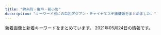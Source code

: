 ```yaml
---
title: "錦糸町・亀戸・新小岩"
description: "キーワード別にの巨乳アジアン・チャイナエステ嬢情報をまとめました。"
---
```


新着画像と新着キーワードをまとめています。
2021年05月24日の情報です。

<DmmAffiliateIns />
<KeywordTable
  shops={
    [
    {
        "url": "http://www.es-royal.click/",
        "name": "\u5e78\u305b",
        "img_links": [
            "http://www.es-royal.click/img/momo1.jpg",
            "http://www.es-royal.click/images/int1.png",
            "http://www.es-royal.click/images/sys1.png",
            "http://www.es-royal.click/images/b2.jpg",
            "http://www.es-royal.click/images/staff_t.jpg",
            "http://www.es-royal.click/images/9.jpg",
            "http://www.es-royal.click/images/head.jpg",
            "http://www.es-royal.click/img/aya1.jpg",
            "http://www.es-royal.click/img/miyuki1.jpg",
            "http://www.es-royal.click/images/main_footer.jpg",
            "http://www.es-royal.click/images/main_top.jpg",
            "http://www.es-royal.click/img/emi1.jpg",
            "http://www.es-royal.click/images/ta.jpg",
            "http://www.es-royal.click/images/4.jpg",
            "http://www.es-royal.click/images/b3.jpg",
            "http://www.es-royal.click/images/7.jpg",
            "http://www.es-royal.click/images/int2.png",
            "http://www.es-royal.click/images/mobile.jpg",
            "http://www.es-royal.click/images/6.jpg",
            "http://www.es-royal.click/img/momo2.jpg",
            "http://www.es-royal.click/images/8.jpg",
            "http://www.es-royal.click/img/mimi1.jpg",
            "http://www.es-royal.click/images/interior_t.jpg",
            "http://www.es-royal.click/img/nana1.jpg",
            "http://www.es-royal.click/img/ego1.jpg",
            "http://www.es-royal.click/images/b1.jpg",
            "http://www.es-royal.click/images/news.png",
            "http://www.es-royal.click/images/5.jpg",
            "http://www.es-royal.click/images/1.jpg",
            "http://www.es-royal.click/images/s1.png"
        ],
        "station": "\u4eac\u6210\u7acb\u77f3\u99c5\u5317\u53e3",
        "keywords": {}
    },
    {
        "station": "JR\u4e80\u6238\u99c5\u6771\u53e3",
        "keywords": {},
        "name": "Remoon",
        "url": "http://yousei.xyz/",
        "img_links": [
            "http://yousei.xyz/images/recuit.jpg",
            "http://yousei.xyz/images/mob.png",
            "http://yousei.xyz/images/mobile.jpg",
            "http://yousei.xyz/images/g3.jpg",
            "http://yousei.xyz/images/g1.jpg",
            "http://yousei.xyz/images/r2.jpg",
            "http://yousei.xyz/images/g6.jpg",
            "http://yousei.xyz/images/r3.jpg",
            "http://yousei.xyz/images/r4.jpg",
            "http://yousei.xyz/images/g4.jpg",
            "http://yousei.xyz/images/r1.jpg",
            "http://yousei.xyz/images/g5.jpg",
            "http://yousei.xyz/images/top.png",
            "http://yousei.xyz/images/g2.jpg"
        ]
    },
    {
        "station": "\u9752\u7825\u99c5",
        "url": "http://iyasimori.jpest.net/",
        "name": "\u7652\u3057\u306e\u68ee",
        "img_links": [
            "http://iyasimori.jpest.net/uploads//sites/37/2021/01/g4.jpg",
            "http://iyasimori.jpest.net/uploads//sites/37/2021/01/g2-2-150x150.jpg",
            "http://iyasimori.jpest.net/uploads//sites/37/2021/04/g1-2.jpg",
            "http://iyasimori.jpest.net/uploads//sites/37/2021/01/g1-3.jpg",
            "http://iyasimori.jpest.net/uploads//sites/37/2021/01/tite-staff.jpg",
            "http://iyasimori.jpest.net/uploads//sites/37/2021/01/g2-2.jpg",
            "http://iyasimori.jpest.net/uploads//sites/37/2021/01/g3-2-150x150.jpg",
            "http://iyasimori.jpest.net/uploads//sites/37/2021/01/bj_03.jpg",
            "http://iyasimori.jpest.net/uploads//sites/37/2021/04/g1-3-150x150.jpg",
            "http://iyasimori.jpest.net/uploads//sites/37/2021/01/news01.png",
            "http://iyasimori.jpest.net/uploads//sites/37/2021/01/g3-2.jpg",
            "http://iyasimori.jpest.net/uploads//sites/37/2021/01/g5-150x150.jpg",
            "http://iyasimori.jpest.net/uploads//sites/37/2021/01/mobile.png",
            "http://iyasimori.jpest.net/uploads//sites/37/2021/01/g1-3-150x150.jpg",
            "http://iyasimori.jpest.net/uploads//sites/37/2021/04/g1-3.jpg",
            "http://iyasimori.jpest.net/uploads//sites/37/2021/01/g5.jpg",
            "http://iyasimori.jpest.net/uploads//sites/37/2021/04/g1-2-150x150.jpg",
            "http://iyasimori.jpest.net/uploads//sites/37/2021/01/r5.jpg",
            "http://iyasimori.jpest.net/uploads//sites/37/2021/01/r3-1.jpg",
            "http://iyasimori.jpest.net/uploads//sites/37/2021/01/news03.png",
            "http://iyasimori.jpest.net/uploads//sites/37/2021/01/r6.jpg",
            "http://iyasimori.jpest.net/uploads//sites/37/2021/01/a2.jpg",
            "http://iyasimori.jpest.net/uploads//sites/37/2021/01/a.jpg",
            "http://iyasimori.jpest.net/uploads//sites/37/2021/01/g4-150x150.jpg",
            "http://iyasimori.jpest.net/uploads//sites/37/2021/01/r4-1.jpg",
            "http://iyasimori.jpest.net/uploads//sites/37/2021/01/top.jpg"
        ],
        "keywords": {}
    },
    {
        "station": "JR\u65b0\u5c0f\u5ca9\u99c5\u5317\u53e3",
        "url": "http://mori.me-es.com/",
        "keywords": {
            "85": 3,
            "88": 1,
            "C": 7,
            "87": 1,
            "86": 3,
            "90": 1
        },
        "img_links": [
            "http://mori.me-es.com/images/index_24.jpg",
            "http://mori.me-es.com/girls/04a.jpg",
            "http://mori.me-es.com/images/index_03.jpg",
            "http://mori.me-es.com/images/index_16.jpg",
            "http://mori.me-es.com/images/info.jpg",
            "http://mori.me-es.com/girls/01.jpg",
            "http://mori.me-es.com/images/index_26.jpg",
            "http://mori.me-es.com/images/index_20.jpg",
            "http://mori.me-es.com/images/index_04.jpg",
            "http://mori.me-es.com/girls/06.jpg",
            "http://mori.me-es.com/images/index_18.jpg",
            "http://mori.me-es.com/images/index_09.jpg",
            "http://mori.me-es.com/girls/07.jpg",
            "http://mori.me-es.com/images/sub_28.jpg",
            "http://mori.me-es.com/images/index_08.jpg",
            "http://mori.me-es.com/images/index_21.jpg",
            "http://mori.me-es.com/images/rec.jpg",
            "http://mori.me-es.com/girls/04.jpg",
            "http://mori.me-es.com/images/index_17.jpg",
            "http://mori.me-es.com/girls/05.jpg",
            "http://mori.me-es.com/images/index_15.jpg",
            "http://mori.me-es.com/images/info_15.jpg",
            "http://mori.me-es.com/girls/02.jpg",
            "http://mori.me-es.com/images/index_19.jpg",
            "http://mori.me-es.com/girls/08a.jpg",
            "http://mori.me-es.com/images/index_01.jpg",
            "http://mori.me-es.com/images/index_13.jpg",
            "http://mori.me-es.com/images/rec_15.jpg",
            "http://mori.me-es.com/images/index_29.jpg",
            "http://mori.me-es.com/images/index_06.jpg",
            "http://mori.me-es.com/images/index_28.jpg",
            "http://mori.me-es.com/images/index_27.jpg",
            "http://mori.me-es.com/images/index_07.jpg",
            "http://mori.me-es.com/images/index_25.jpg",
            "http://mori.me-es.com/girls/08.jpg",
            "http://mori.me-es.com/images/index_02.jpg",
            "http://mori.me-es.com/girls/00.jpg",
            "http://mori.me-es.com/images/index_10.jpg",
            "http://mori.me-es.com/images/index_12.jpg",
            "http://mori.me-es.com/girls/03.jpg",
            "http://mori.me-es.com/images/index_05.jpg",
            "http://mori.me-es.com/images/index_30.jpg",
            "http://mori.me-es.com/images/index_22.jpg",
            "http://mori.me-es.com/images/staff_15.jpg"
        ],
        "name": "\u68ee"
    },
    {
        "img_links": [
            "http://www.sherry.relaxjp.info/images/m3.jpg",
            "http://www.sherry.relaxjp.info/images/m4.jpg",
            "http://www.sherry.relaxjp.info/files/001.jpg",
            "http://www.sherry.relaxjp.info/images/slider-img002.jpg",
            "http://www.sherry.relaxjp.info/images/s_top_therapist.png",
            "http://www.sherry.relaxjp.info/images/s_pickup.png",
            "http://www.sherry.relaxjp.info/images/slider-img001.jpg",
            "http://www.sherry.relaxjp.info/files/005.jpg",
            "http://www.sherry.relaxjp.info/files/004.jpg",
            "http://www.sherry.relaxjp.info/images/s_news.png",
            "http://www.sherry.relaxjp.info/images/s_message.png",
            "http://www.sherry.relaxjp.info/files/003.jpg",
            "http://www.sherry.relaxjp.info/images/m2.jpg",
            "http://www.sherry.relaxjp.info/images/m6.jpg",
            "http://www.sherry.relaxjp.info/files/002.jpg",
            "http://www.sherry.relaxjp.info/images/m1.jpg"
        ],
        "name": "SHERRY",
        "station": "JR\u9326\u7cf8\u753a\u99c5\u5357\u53e3",
        "keywords": {
            "C": 8,
            "G": 8,
            "D": 24,
            "87": 16,
            "86": 16,
            "88": 8
        },
        "url": "http://www.sherry.relaxjp.info/"
    },
    {
        "name": "\u3086\u304d",
        "station": "JR\u5c0f\u5ca9\u99c5\u5317\u53e3",
        "keywords": {
            "D": 17,
            "86": 14,
            "88": 1,
            "89": 2
        },
        "img_links": [
            "http://www.sh-yuki.work/images/room3.jpg",
            "http://www.sh-yuki.work/images/room2.jpg",
            "http://www.sh-yuki.work/uploads/200110/1-20011013245Y49.jpg",
            "http://www.sh-yuki.work/uploads/191028/1-19102Q03S5a4.jpg",
            "http://www.sh-yuki.work/uploads/190105/1-1Z105143921224.jpg",
            "http://www.sh-yuki.work/uploads/200620/1-200620154311K4.jpg",
            "http://www.sh-yuki.work/uploads/191227/1-19122F93911958.jpg",
            "http://www.sh-yuki.work/uploads/201214/1-201214162100347.jpg",
            "http://www.sh-yuki.work/uploads/201214/1-20121416231WV.jpg",
            "http://www.sh-yuki.work/images/nbj2.jpg",
            "http://www.sh-yuki.work/images/end.png",
            "http://www.sh-yuki.work/uploads/190105/1-1Z1051440193X.jpg",
            "http://www.sh-yuki.work/images/lanmu5.jpg",
            "http://www.sh-yuki.work/uploads/210216/1-210216154445506.jpg",
            "http://www.sh-yuki.work/uploads/200713/1-200G3110344421.jpg",
            "http://www.sh-yuki.work/uploads/190105/1-1Z105143940E6.jpg",
            "http://www.sh-yuki.work/images/mobile.jpg",
            "http://www.sh-yuki.work/images/lanmu2.jpg",
            "http://www.sh-yuki.work/uploads/191104/1-1911041I124915.jpg",
            "http://www.sh-yuki.work/images/room4.jpg",
            "http://www.sh-yuki.work/uploads/200618/1-20061Q6342Y06.jpg",
            "http://www.sh-yuki.work/uploads/190110/1-1Z110093529363.png",
            "http://www.sh-yuki.work/uploads/191006/1-191006105P61Z.jpg",
            "http://www.sh-yuki.work/uploads/201215/1-201215145153M4.jpg",
            "http://www.sh-yuki.work/uploads/210216/1-210216154459443.jpg",
            "http://www.sh-yuki.work/images/lanmu4.jpg",
            "http://www.sh-yuki.work/images/room1.jpg",
            "http://www.sh-yuki.work/uploads/190105/1-1Z105143R9539.jpg",
            "http://www.sh-yuki.work/uploads/191221/1-191221111A3123.jpg",
            "http://www.sh-yuki.work/images/1.jpg",
            "http://www.sh-yuki.work/uploads/191006/1-191006105IM24.jpg",
            "http://www.sh-yuki.work/images/top.png",
            "http://www.sh-yuki.work/uploads/201215/1-201215145200113.jpg",
            "http://www.sh-yuki.work/images/s_staff.jpg",
            "http://www.sh-yuki.work/uploads/200127/1-20012G02404310.jpg",
            "http://www.sh-yuki.work/uploads/200713/1-200G3125135C2.jpg",
            "http://www.sh-yuki.work/uploads/191227/1-19122F94110460.jpg",
            "http://www.sh-yuki.work/uploads/200218/1-20021Q359301Q.jpg",
            "http://www.sh-yuki.work/uploads/200218/1-20021Q3591A57.jpg",
            "http://www.sh-yuki.work/images/lanmu3.jpg",
            "http://www.sh-yuki.work/images/s_news.jpg",
            "http://www.sh-yuki.work/uploads/200618/1-20061Q633094V.jpg",
            "http://www.sh-yuki.work/uploads/191021/1-19102116361I39.jpg",
            "http://www.sh-yuki.work/uploads/200620/1-20062015425B54.jpg",
            "http://www.sh-yuki.work/uploads/191202/1-191202154021200.jpg"
        ],
        "url": "http://www.sh-yuki.work/"
    },
    {
        "url": "http://www.himawari-shinkoiwa.com/",
        "name": "\u3072\u307e\u308f\u308a",
        "station": "JR\u65b0\u5c0f\u5ca9\u99c5\u5357\u53e3",
        "keywords": {
            "C": 11,
            "86": 4,
            "87": 2,
            "D": 6
        },
        "img_links": [
            "http://www.himawari-shinkoiwa.com/images/slider/3.jpg",
            "http://www.himawari-shinkoiwa.com/img/pickup.jpg",
            "http://www.himawari-shinkoiwa.com/images/line.png",
            "http://www.himawari-shinkoiwa.com/files/004.jpg",
            "http://www.himawari-shinkoiwa.com/img/btn_blog.png",
            "http://www.himawari-shinkoiwa.com/images/slider/2.jpg",
            "http://www.himawari-shinkoiwa.com/img/ttl_move.png",
            "http://www.himawari-shinkoiwa.com/files/001-02.jpg",
            "http://www.himawari-shinkoiwa.com/img/goback.jpg",
            "http://www.himawari-shinkoiwa.com/images/slider/1.jpg",
            "http://www.himawari-shinkoiwa.com/img/ttl_news.png",
            "http://www.himawari-shinkoiwa.com/img/btn_side_mobile.jpg",
            "http://www.himawari-shinkoiwa.com/files/005-02.jpg",
            "http://www.himawari-shinkoiwa.com/img/ttl_info.png",
            "http://www.himawari-shinkoiwa.com/files/001.jpg",
            "http://www.himawari-shinkoiwa.com/img/move.jpg",
            "http://www.himawari-shinkoiwa.com/files/005.jpg",
            "http://www.himawari-shinkoiwa.com/files/004-02.jpg",
            "http://www.himawari-shinkoiwa.com/img/tel.png"
        ]
    },
    {
        "url": "http://harunohana.jpest.net/",
        "name": "\u6625\u306e\u82b1",
        "keywords": {
            "C": 12
        },
        "img_links": [
            "http://harunohana.jpest.net/uploads//sites/38/elementor/thumbs/c3-p3a4c1sf6l483iry9r6rlk4mpn8la6sbxgemvolfd4.jpg",
            "http://harunohana.jpest.net/uploads//sites/38/elementor/thumbs/g1-p3mbbo5xbyuayorl3qn8vsare61ijopmkh8c9mi4sw.jpg",
            "http://harunohana.jpest.net/uploads//sites/38/2021/02/tel_top.png",
            "http://harunohana.jpest.net/uploads//sites/38/2021/02/tel_pickup.png",
            "http://harunohana.jpest.net/uploads//sites/38/2021/02/pick-tit.png",
            "http://harunohana.jpest.net/uploads//sites/38/2021/02/top-3.png",
            "http://harunohana.jpest.net/uploads//sites/38/2021/02/c3.jpg",
            "http://harunohana.jpest.net/uploads//sites/38/2021/04/g5.jpg",
            "http://harunohana.jpest.net/uploads//sites/38/2021/02/tel_staff.png",
            "http://harunohana.jpest.net/uploads//sites/38/2021/02/c2.jpg",
            "http://harunohana.jpest.net/uploads//sites/38/2021/02/xian.jpg",
            "http://harunohana.jpest.net/uploads//sites/38/elementor/thumbs/c2-p3a4by12f8z2t2xevpk9bl2sc3r4fedekxsoykr020.jpg",
            "http://harunohana.jpest.net/uploads//sites/38/2021/02/staff-tit.png",
            "http://harunohana.jpest.net/uploads//sites/38/2021/02/c1.jpg",
            "http://harunohana.jpest.net/uploads//sites/38/2021/03/g5.jpg",
            "http://harunohana.jpest.net/uploads//sites/38/2021/02/c6.jpg",
            "http://harunohana.jpest.net/uploads//sites/38/2021/02/c4.jpg",
            "http://harunohana.jpest.net/uploads//sites/38/elementor/thumbs/g4-p3mbec1gp2hjuwwbjw36y43rzgwycta8xnrv7ujz68.jpg",
            "http://harunohana.jpest.net/uploads//sites/38/2021/02/info-tit.png",
            "http://harunohana.jpest.net/uploads//sites/38/2021/02/news-tit.png",
            "http://harunohana.jpest.net/uploads//sites/38/2021/02/mobile.jpg",
            "http://harunohana.jpest.net/uploads//sites/38/2021/03/g2.jpg",
            "http://harunohana.jpest.net/uploads//sites/38/2021/03/g3.jpg",
            "http://harunohana.jpest.net/uploads//sites/38/2021/03/g1.jpg",
            "http://harunohana.jpest.net/uploads//sites/38/2021/03/1.jpg",
            "http://harunohana.jpest.net/uploads//sites/38/2021/02/tel_info.png",
            "http://harunohana.jpest.net/uploads//sites/38/2021/02/mobile-tit.png",
            "http://harunohana.jpest.net/uploads//sites/38/elementor/thumbs/c1-p3a4bw5e1kwi5v056or06ljv5c0e005xwohq00tseg.jpg",
            "http://harunohana.jpest.net/uploads//sites/38/elementor/thumbs/g2-p3mbcgd30zwwmzmmj2u1yl6l7q6iyltkocswnxcbm8.jpg",
            "http://harunohana.jpest.net/uploads//sites/38/elementor/thumbs/c5-p3a4c3o3k96sqqp7ys00qjnjwezbpkzslpplu8in0o.jpg",
            "http://harunohana.jpest.net/uploads//sites/38/elementor/thumbs/g3-p3mbdh0sfjb37s5dl0oi5txkdr5uasv3te8udptyvk.jpg",
            "http://harunohana.jpest.net/uploads//sites/38/elementor/thumbs/g5-p5qga8zeagwf7efovdavelljg7lsn1y4eanjgcq0uo.jpg",
            "http://harunohana.jpest.net/uploads//sites/38/2021/02/ditiao-1.png",
            "http://harunohana.jpest.net/uploads//sites/38/2021/02/c5.jpg"
        ],
        "station": "JR\u9326\u7cf8\u753a\u5357\u53e3"
    },
    {
        "img_links": [
            "http://www.es-raku.link/images/r2.jpg",
            "http://www.es-raku.link/images/3.jpg",
            "http://www.es-raku.link/images/mobile.jpg",
            "http://www.es-raku.link/images/news.jpg",
            "http://www.es-raku.link/staff/riri.jpg",
            "http://www.es-raku.link/staff/kaori.jpg",
            "http://www.es-raku.link/images/int1.png",
            "http://www.es-raku.link/images/tel.jpg",
            "http://www.es-raku.link/images/staff_t.png",
            "http://www.es-raku.link/img/mai1.jpg",
            "http://www.es-raku.link/images/menu/interior.png",
            "http://www.es-raku.link/img/ruru1.jpg",
            "http://www.es-raku.link/images/sys1.jpg",
            "http://www.es-raku.link/img/ayaka1.jpg",
            "http://www.es-raku.link/images/menu/staff.png",
            "http://www.es-raku.link/img/kaori1.jpg",
            "http://www.es-raku.link/images/int2.png",
            "http://www.es-raku.link/img/yuki1.jpg",
            "http://www.es-raku.link/images/9.jpg",
            "http://www.es-raku.link/images/1.jpg",
            "http://www.es-raku.link/images/head.png",
            "http://www.es-raku.link/images/rtel.jpg",
            "http://www.es-raku.link/images/interior_t.png",
            "http://www.es-raku.link/images/6.jpg",
            "http://www.es-raku.link/staff/ayaka.jpg",
            "http://www.es-raku.link/images/menu/top.png",
            "http://www.es-raku.link/images/r1.jpg",
            "http://www.es-raku.link/images/line.png",
            "http://www.es-raku.link/images/2.jpg",
            "http://www.es-raku.link/img/lucky1.jpg",
            "http://www.es-raku.link/images/8.jpg",
            "http://www.es-raku.link/images/list.jpg",
            "http://www.es-raku.link/staff/lucky.jpg",
            "http://www.es-raku.link/staff/ruru.jpg",
            "http://www.es-raku.link/img/riri1.jpg",
            "http://www.es-raku.link/staff/yuki.jpg",
            "http://www.es-raku.link/images/7.jpg",
            "http://www.es-raku.link/staff/mai.jpg"
        ],
        "keywords": {},
        "name": "Lucky\uff5e\u30e9\u30c3\u30ad\u30fc\uff5e",
        "url": "http://www.es-raku.link/",
        "station": "JR\u9326\u7cf8\u753a\u99c5\u5357\u53e3"
    },
    {
        "keywords": {},
        "station": "JR\u9326\u7cf8\u753a\u99c5",
        "name": "Forever \uff5e\u30d5\u30a9\u30fc\u30a8\u30d0\u30fc\uff5e",
        "img_links": [
            "http://kinshichoesute.xyz/img/stb.jpg",
            "http://kinshichoesute.xyz/staff/nana/01.png",
            "http://kinshichoesute.xyz/staff/ai/01.png",
            "http://kinshichoesute.xyz/img/nav-006.png",
            "http://kinshichoesute.xyz/img/tel.png",
            "http://kinshichoesute.xyz/staff/kaori/01.png",
            "http://kinshichoesute.xyz/img/stt.jpg",
            "http://kinshichoesute.xyz/img/nav-005.png",
            "http://kinshichoesute.xyz/img/nav-004.png",
            "http://kinshichoesute.xyz/staff/aya/01.png",
            "http://kinshichoesute.xyz/staff/mimi/01.png",
            "http://kinshichoesute.xyz/staff/hitomi/02.png",
            "http://kinshichoesute.xyz/staff/hitomi/01.png",
            "http://kinshichoesute.xyz/img/nav-001.png",
            "http://kinshichoesute.xyz/img/nav-002.png",
            "http://kinshichoesute.xyz/img/no.png",
            "http://kinshichoesute.xyz/img/nav-003.png"
        ],
        "url": "http://kinshichoesute.xyz/"
    },
    {
        "name": "\u3042\u308f\u308f",
        "img_links": [
            "https://awa-akasuri.jp/wp-content/uploads/2020/09/sora.png",
            "https://awa-akasuri.jp/wp-content/uploads/2020/09/3_pc.png",
            "https://awa-akasuri.jp/wp-content/uploads/2020/09/awawa400x400-270x174.png",
            "https://awa-akasuri.jp/wp-content/uploads/2020/01/yumi22.png",
            "https://awa-akasuri.jp/wp-content/uploads/2020/01/kokomi_1.jpg",
            "https://awa-akasuri.jp/wp-content/uploads/2020/01/mai1_1.jpg",
            "https://awa-akasuri.jp/wp-content/uploads/2020/01/yuki26.png",
            "https://awa-akasuri.jp/wp-content/uploads/2020/09/4_pc.png",
            "https://awa-akasuri.jp/wp-content/uploads/2020/09/1_sp.png",
            "https://awa-akasuri.jp/wp-content/uploads/2020/01/aya22.png",
            "https://awa-akasuri.jp/wp-content/uploads/2020/01/mika21.png",
            "https://awa-akasuri.jp/wp-content/uploads/2020/09/2_pc.png",
            "https://awa-akasuri.jp/wp-content/uploads/2020/09/5_pc.png",
            "https://awa-akasuri.jp/wp-content/uploads/2020/09/movie.png",
            "https://awa-akasuri.jp/wp-content/uploads/2020/01/rika24_1.png",
            "https://awa-akasuri.jp/wp-content/uploads/2020/09/2_sp.png",
            "https://awa-akasuri.jp/wp-content/uploads/2020/09/awawa400x400.png",
            "https://awa-akasuri.jp/wp-content/uploads/2020/09/1_pc.png",
            "https://awa-akasuri.jp/wp-content/uploads/2020/01/tomo25.png"
        ],
        "url": "https://awa-akasuri.jp/",
        "keywords": {
            "88": 26,
            "\u30bb\u30af\u30b7\u30fc": 11,
            "86": 13,
            "C": 13,
            "87": 52,
            "D": 104,
            "85": 26
        },
        "station": "JR\u9326\u7cf8\u753a\u99c5\u5357\u53e3"
    },
    {
        "keywords": {
            "95": 2,
            "87": 1,
            "90": 1,
            "92": 1,
            "89": 1,
            "85": 1,
            "86": 2,
            "88": 1
        },
        "url": "http://y-rlx.net/",
        "img_links": [
            "http://y-rlx.net/images/index_12.jpg",
            "http://y-rlx.net/images/03.png",
            "http://y-rlx.net/images/index_14.png",
            "http://y-rlx.net/images/index_16.png",
            "http://y-rlx.net/images/rec.jpg",
            "http://y-rlx.net/images/index_11.jpg",
            "http://y-rlx.net/girl/09.jpg",
            "http://y-rlx.net/images/rex_16.jpg",
            "http://y-rlx.net/images/sys_16.jpg",
            "http://y-rlx.net/images/acc_tit.jpg",
            "http://y-rlx.net/girl/06.jpg",
            "http://y-rlx.net/images/index_02.png",
            "http://y-rlx.net/girl/07a.jpg",
            "http://y-rlx.net/images/index_23.jpg",
            "http://y-rlx.net/images/index_19.png",
            "http://y-rlx.net/girl/05a.jpg",
            "http://y-rlx.net/images/acc_tit03.jpg",
            "http://y-rlx.net/images/index_09.jpg",
            "http://y-rlx.net/girl/011.jpg",
            "http://y-rlx.net/girl/02.jpg",
            "http://y-rlx.net/girl/p01.jpg",
            "http://y-rlx.net/images/index_21.jpg",
            "http://y-rlx.net/images/sys.jpg",
            "http://y-rlx.net/girl/03.jpg",
            "http://y-rlx.net/images/staff_16.jpg",
            "http://y-rlx.net/girl/00.jpg",
            "http://y-rlx.net/images/index_07.png",
            "http://y-rlx.net/images/index_04.png",
            "http://y-rlx.net/girl/011a.jpg",
            "http://y-rlx.net/girl/01.jpg",
            "http://y-rlx.net/images/index_10.jpg",
            "http://y-rlx.net/girl/08.jpg",
            "http://y-rlx.net/images/info.png",
            "http://y-rlx.net/girl/05.jpg",
            "http://y-rlx.net/girl/09a.jpg",
            "http://y-rlx.net/images/acc_16.jpg",
            "http://y-rlx.net/images/index_06.png",
            "http://y-rlx.net/girl/010.jpg",
            "http://y-rlx.net/images/index_13.jpg",
            "http://y-rlx.net/girl/010a.jpg",
            "http://y-rlx.net/images/line.jpg",
            "http://y-rlx.net/girl/03a.jpg",
            "http://y-rlx.net/images/acc_tit01.jpg",
            "http://y-rlx.net/images/rec_16.jpg",
            "http://y-rlx.net/images/01.png",
            "http://y-rlx.net/images/index_08.jpg",
            "http://y-rlx.net/girl/07.jpg",
            "http://y-rlx.net/images/02.png"
        ],
        "station": "JR\u65b0\u5c0f\u5ca9\u99c5\u5357\u53e3",
        "name": "\u7f8e\u697d"
    },
    {
        "url": "http://iyashi.sweet-relaxation.com/",
        "station": "JR\u4e80\u6238\u99c5\u6771\u53e3",
        "name": "\u7652 IYASHI",
        "img_links": [
            "http://iyashi.sweet-relaxation.com/img/cast/eri-01.jpg",
            "http://iyashi.sweet-relaxation.com/img/cast/olive-01.jpg",
            "http://iyashi.sweet-relaxation.com/img/cast/ran-03.jpg",
            "http://iyashi.sweet-relaxation.com/img/cast/yaya-03.jpg",
            "http://iyashi.sweet-relaxation.com/img/treatment/body-01.jpg",
            "http://iyashi.sweet-relaxation.com/img/treatment/aroma-01.jpg",
            "http://iyashi.sweet-relaxation.com/img/treatment/ashitsubo-01.jpg",
            "http://iyashi.sweet-relaxation.com/img/cast/eri-03.jpg",
            "http://iyashi.sweet-relaxation.com/img/cast/olive-02.jpg",
            "http://iyashi.sweet-relaxation.com/img/cast/eri-02.jpg",
            "http://iyashi.sweet-relaxation.com/img/slick/sl-4.jpg",
            "http://iyashi.sweet-relaxation.com/img/slick/sl-7.jpg",
            "http://iyashi.sweet-relaxation.com/img/slick/sl-2.jpg",
            "http://iyashi.sweet-relaxation.com/img/cast/yaya-02.jpg",
            "http://iyashi.sweet-relaxation.com/img/slick/sl-6.jpg",
            "http://iyashi.sweet-relaxation.com/img/cast/yaya-01.jpg",
            "http://iyashi.sweet-relaxation.com/img/cast/lisa-01.jpg",
            "http://iyashi.sweet-relaxation.com/img/cast/ran-02.jpg",
            "http://iyashi.sweet-relaxation.com/img/cast/ran-01.jpg",
            "http://iyashi.sweet-relaxation.com/img/slick/sl-1.jpg",
            "http://iyashi.sweet-relaxation.com/img/cast/lisa-02.jpg",
            "http://iyashi.sweet-relaxation.com/img/slick/sl-5.jpg",
            "http://iyashi.sweet-relaxation.com/img/cast/lisa-03.jpg",
            "http://iyashi.sweet-relaxation.com/img/slick/sl-3.jpg",
            "http://iyashi.sweet-relaxation.com/img/cast/olive-03.jpg"
        ],
        "keywords": {}
    },
    {
        "name": "\u3088\u308d\u3053\u3073",
        "station": "JR\u9326\u7cf8\u753a\u99c5\u5317\u53e3",
        "url": "http://k-yorocobi.com/",
        "keywords": {},
        "img_links": [
            "http://k-yorocobi.com/images/b-tel.png",
            "http://k-yorocobi.com/pic/pic1.jpg",
            "http://k-yorocobi.com/images/b-movie.png",
            "http://k-yorocobi.com/staff/s-tika.jpg",
            "http://k-yorocobi.com/images/c-interior.png",
            "http://k-yorocobi.com/images/c-top.png",
            "http://k-yorocobi.com/staff/s-yuyu.jpg",
            "http://k-yorocobi.com/images/footer.png",
            "http://k-yorocobi.com/images/bar-interior.png",
            "http://k-yorocobi.com/images/bar-news.png",
            "http://k-yorocobi.com/images/bar-pickup.png",
            "http://k-yorocobi.com/images/b-awaawa.png",
            "http://k-yorocobi.com/staff/s-rina.jpg",
            "http://k-yorocobi.com/staff/s-emi.jpg",
            "http://k-yorocobi.com/pic/pic3.jpg",
            "http://k-yorocobi.com/images/b-mobile.png",
            "http://k-yorocobi.com/images/bill.jpg",
            "http://k-yorocobi.com/pic/pic2.jpg",
            "http://k-yorocobi.com/images/bar-staff.png",
            "http://k-yorocobi.com/pic/pic4.jpg",
            "http://k-yorocobi.com/images/c-staff.png",
            "http://k-yorocobi.com/images/bar-cam.png"
        ]
    },
    {
        "url": "https://kameido-massage.com/",
        "img_links": [
            "https://kameido-massage.com/images/clear.png",
            "https://kameido-massage.com/staff/nana-s1.jpg",
            "https://kameido-massage.com/images/footer-l.png",
            "https://kameido-massage.com/staff/nana-l1.jpg",
            "https://kameido-massage.com/images/top3.jpg",
            "https://kameido-massage.com/2019/11/02/yuka-s1.jpg",
            "https://kameido-massage.com/images/main-top.jpg",
            "https://kameido-massage.com/button/staff.png",
            "https://kameido-massage.com/menu/home.png",
            "https://kameido-massage.com/2020/05/15/kazumi-s1.jpg",
            "https://kameido-massage.com/menu/blog.png",
            "https://kameido-massage.com/staff/yuna-l1.jpg",
            "https://kameido-massage.com/button/blog.png",
            "https://kameido-massage.com/staff/yuki-s1.jpg",
            "https://kameido-massage.com/images/main-sp.jpg",
            "https://kameido-massage.com/staff/aki-s1.jpg",
            "https://kameido-massage.com/staff/aki-l1.jpg",
            "https://kameido-massage.com/icon/line.png",
            "https://kameido-massage.com/menu/info.png",
            "https://kameido-massage.com/images/main-small.jpg",
            "https://kameido-massage.com/2021/03/23/aki-s1.jpg",
            "https://kameido-massage.com/2021/04/28/yuna-s1.jpg",
            "https://kameido-massage.com/2020/07/17/mika-s1.jpg",
            "https://kameido-massage.com/icon/facebook.png",
            "https://kameido-massage.com/menu/staff.png",
            "https://kameido-massage.com/2019/11/10/erika-s1.jpg",
            "https://kameido-massage.com/images/flower.png",
            "https://kameido-massage.com/icon/twitter.png",
            "https://kameido-massage.com/staff/yuna-s1.jpg",
            "https://kameido-massage.com/button/home.png",
            "https://kameido-massage.com/2019/12/25/mika-s1.jpg",
            "https://kameido-massage.com/staff/yuki-l1.jpg",
            "https://scdn.line-apps.com/n/line_add_friends/btn/ja.png",
            "https://kameido-massage.com/2020/03/28/nana-s1.jpg",
            "https://kameido-massage.com/images/top2.jpg",
            "https://kameido-massage.com/2019/10/29/yuri-s1.jpg",
            "https://kameido-massage.com/images/footer-r.png",
            "https://kameido-massage.com/icon/yelp.png",
            "https://kameido-massage.com/images/top1.jpg",
            "https://kameido-massage.com/images/qrcode.png",
            "https://kameido-massage.com/images/header3.png",
            "https://kameido-massage.com/link/mens-esthe.png"
        ],
        "name": "\u842c\u751f\u697c",
        "station": "JR\u4e80\u6238\u99c5\u5317\u53e3",
        "keywords": {}
    },
    {
        "station": "JR\u65b0\u5c0f\u5ca9\u99c5\u5357\u53e3",
        "img_links": [
            "http://www.o-miyabi.com/images/upload/thumb/7713de024ddc43e7.jpg",
            "http://www.o-miyabi.com/s/image/nav_manga.png",
            "http://www.o-miyabi.com/images/upload/thumb/72ffa1fb925d394b.jpg",
            "http://www.o-miyabi.com/s/images/slider/next.png",
            "http://www.o-miyabi.com/s/images/t1.jpg",
            "http://www.o-miyabi.com/s/image/nav_top.png",
            "http://www.o-miyabi.com/images/index_02.jpg",
            "http://www.o-miyabi.com/s/images/pc.png",
            "http://www.o-miyabi.com/images/movie_09.jpg",
            "http://www.o-miyabi.com/images/info_09.jpg",
            "http://www.o-miyabi.com/images/info.jpg",
            "http://www.o-miyabi.com/s/images/service_03.png",
            "http://www.o-miyabi.com/s/images/service_07.png",
            "http://www.o-miyabi.com/images/upload/thumb/0981f77ac0a1e07f.jpg",
            "http://www.o-miyabi.com/images/index_16.jpg",
            "http://www.o-miyabi.com/s/images/iphone.png",
            "http://www.o-miyabi.com/images/rec_09.jpg",
            "http://www.o-miyabi.com/images/index_01.jpg",
            "http://www.o-miyabi.com/girl/01.jpg",
            "http://www.o-miyabi.com/images/upload/thumb/1a8371be7358f1df.jpg",
            "http://www.o-miyabi.com/images/upload/thumb/928147996b3538a2.jpg",
            "http://www.o-miyabi.com/images/index_03.jpg",
            "http://www.o-miyabi.com/images/upload/thumb/6fceb6aef71115ac.jpg",
            "http://www.o-miyabi.com/s/image/nav_sys.png",
            "http://www.o-miyabi.com/s/images/slider/3.jpg",
            "http://www.o-miyabi.com/s/image/nav_cast.png",
            "http://www.o-miyabi.com/images/rec.jpg",
            "http://www.o-miyabi.com/images/index_04.jpg",
            "http://www.o-miyabi.com/images/upload/thumb/0dc07af1006255fa.jpg",
            "http://www.o-miyabi.com/s/image/nav_topics.png",
            "http://www.o-miyabi.com/s/images/top_2.jpg",
            "http://www.o-miyabi.com/images/upload/thumb/04d21d82d11bc049.jpg",
            "http://www.o-miyabi.com/s/images/okubokomachi.jpg",
            "http://www.o-miyabi.com/images/index_13.jpg",
            "http://www.o-miyabi.com/s/images/slider/1.jpg",
            "http://www.o-miyabi.com/images/index_10.jpg",
            "http://www.o-miyabi.com/s/images/slider/2.jpg",
            "http://www.o-miyabi.com/s/uploads/04.jpg",
            "http://www.o-miyabi.com/s/uploads/06.jpg",
            "http://www.o-miyabi.com/s/uploads/08.jpg",
            "http://www.o-miyabi.com/images/index_07.jpg",
            "http://www.o-miyabi.com/s/image/nav_hotel.png",
            "http://www.o-miyabi.com/s/uploads/03.jpg",
            "http://www.o-miyabi.com/images/upload/thumb/db15ea2226867103.jpg",
            "http://www.o-miyabi.com/s/images/t2.jpg",
            "http://www.o-miyabi.com/images/upload/thumb/e12bb065f2380463.jpg",
            "http://www.o-miyabi.com/s/uploads/01.jpg",
            "http://www.o-miyabi.com/images/index_09.jpg",
            "http://www.o-miyabi.com/images/index_06.jpg",
            "http://www.o-miyabi.com/images/upload/thumb/51d074f8f9cdb905.jpg",
            "http://www.o-miyabi.com/images/upload/thumb/3074da3acdacd1a3.jpg",
            "http://www.o-miyabi.com/images/info_02.jpg",
            "http://www.o-miyabi.com/images/index_05.jpg",
            "http://www.o-miyabi.com/s/uploads/02.jpg",
            "http://www.o-miyabi.com/s/images/tel.png",
            "http://www.o-miyabi.com/images/upload/thumb/6d7987cae648e809.jpg",
            "http://www.o-miyabi.com/images/staff_09.jpg",
            "http://www.o-miyabi.com/images/upload/thumb/301c9a35b11a384f.jpg",
            "http://www.o-miyabi.com/s/uploads/07.jpg",
            "http://www.o-miyabi.com/s/images/service_01.png",
            "http://www.o-miyabi.com/images/index_19.jpg",
            "http://www.o-miyabi.com/images/index_18.jpg",
            "http://www.o-miyabi.com/images/upload/thumb/57af63e7ff71466b.jpg",
            "http://www.o-miyabi.com/images/index_14.jpg",
            "http://www.o-miyabi.com/s/images/t3.jpg",
            "http://www.o-miyabi.com/s/images/slider/prev.png",
            "http://www.o-miyabi.com/images/upload/thumb/ee1f5473198d928e.jpg"
        ],
        "keywords": {
            "H": 2,
            "89": 6,
            "84": 2,
            "D": 4,
            "C": 12,
            "85": 4,
            "98": 2,
            "86": 2
        },
        "name": "\u96c5\u82b3",
        "url": "http://www.o-miyabi.com/"
    },
    {
        "station": "JR\u4e80\u6238\u99c5\u5317\u53e3",
        "keywords": {
            "C": 1,
            "86": 1,
            "D": 4
        },
        "name": "\u604b\u59eb",
        "url": "http://cpienakada.com/",
        "img_links": [
            "http://cpienakada.com/upload/202104/thumb/1617264788.jpg",
            "http://cpienakada.com/upload/202104/1617264609.jpg",
            "http://cpienakada.com/upload/202104/thumb_dis/1617264609.jpg",
            "http://cpienakada.com/upload/202103/1617175559.jpg",
            "http://cpienakada.com/upload/202104/thumb_dis/1617264407.jpg",
            "http://cpienakada.com/upload/202104/1617264919.jpg",
            "http://cpienakada.com/upload/202104/thumb/1617331988.jpg",
            "http://cpienakada.com/upload/202104/thumb_dis/1617264788.jpg",
            "http://cpienakada.com/upload/images/20210331_153453.jpg",
            "http://cpienakada.com/upload/202104/thumb/1617264609.jpg",
            "http://cpienakada.com/upload/images/20210331_153515.png",
            "http://cpienakada.com/upload/images/20210402_094656.jpg",
            "http://cpienakada.com/upload/202104/thumb_dis/1617331988.jpg",
            "http://cpienakada.com/upload/202103/1617174691.jpg",
            "http://cpienakada.com/upload/images/20210331_151305.jpg",
            "http://cpienakada.com/upload/202103/1617174846.jpg",
            "http://cpienakada.com/upload/202103/1617175265.jpg",
            "http://cpienakada.com/upload/202104/thumb/1617264919.jpg",
            "http://cpienakada.com/upload/202104/thumb/1617264407.jpg",
            "http://cpienakada.com/upload/images/20210331_151639.jpg",
            "http://cpienakada.com/upload/202104/1617264788.jpg",
            "http://cpienakada.com/upload/202104/1617264407.jpg",
            "http://cpienakada.com/upload/202104/1617331988.jpg",
            "http://cpienakada.com/upload/202104/thumb_dis/1617264919.jpg"
        ]
    },
    {
        "url": "https://kinshicho-mensesthe.net/",
        "name": "KIRARA",
        "keywords": {
            "D": 135,
            "86": 30,
            "92": 15,
            "87": 30,
            "88": 15,
            "83": 15,
            "85": 105,
            "E": 15,
            "89": 15,
            "C": 75
        },
        "img_links": [
            "https://kinshicho-mensesthe.net/staff2/rika-s1.jpg",
            "https://kinshicho-mensesthe.net/staff2/sora-l1.jpg",
            "https://kinshicho-mensesthe.net/staff2/sakura-s2.jpg",
            "https://kinshicho-mensesthe.net/room/5-l.jpg",
            "https://kinshicho-mensesthe.net/mens-esthe-massage/2020/02/06/satomi-s1.jpg",
            "https://kinshicho-mensesthe.net/room/6-l.jpg",
            "https://kinshicho-mensesthe.net/staff2/saki-l1.jpg",
            "https://kinshicho-mensesthe.net/staff2/yuki-s1.jpg",
            "https://kinshicho-mensesthe.net/images/flower.png",
            "https://kinshicho-mensesthe.net/room/3-s.jpg",
            "https://kinshicho-mensesthe.net/images/header3.png",
            "https://kinshicho-mensesthe.net/staff2/rui-l1.jpg",
            "https://kinshicho-mensesthe.net/room/esthe2.jpg",
            "https://kinshicho-mensesthe.net/staff2/mai-s1.jpg",
            "https://kinshicho-mensesthe.net/room/3-l.jpg",
            "https://kinshicho-mensesthe.net/room/2-s.jpg",
            "https://kinshicho-mensesthe.net/staff2/rika-l1.jpg",
            "https://kinshicho-mensesthe.net/mens-esthe-massage/2020/01/22/yuki-s1.jpg",
            "https://kinshicho-mensesthe.net/staff2/yumi-l1.jpg",
            "https://kinshicho-mensesthe.net/room/4-l.jpg",
            "https://kinshicho-mensesthe.net/staff2/kokomi-l1.jpg",
            "https://kinshicho-mensesthe.net/room/esthe3.jpg",
            "https://kinshicho-mensesthe.net/staff2/haruka-s1.jpg",
            "https://kinshicho-mensesthe.net/room/5-s.jpg",
            "https://kinshicho-mensesthe.net/staff2/kokomi-s1.jpg",
            "https://kinshicho-mensesthe.net/staff2/yuka-s1.jpg",
            "https://kinshicho-mensesthe.net/staff2/mai-l1.jpg",
            "https://kinshicho-mensesthe.net/staff2/kiki-s1.jpg",
            "https://kinshicho-mensesthe.net/staff2/sakura-l2.jpg",
            "https://kinshicho-mensesthe.net/staff2/moe-s1.jpg",
            "https://kinshicho-mensesthe.net/mens-esthe-massage/2020/10/17/moe-s1.jpg",
            "https://kinshicho-mensesthe.net/room/1-s.jpg",
            "https://kinshicho-mensesthe.net/button/home.png",
            "https://kinshicho-mensesthe.net/images/camp.png",
            "https://kinshicho-mensesthe.net/room/esthe1.jpg",
            "https://kinshicho-mensesthe.net/mens-esthe-massage/2020/02/06/sora-s1.jpg",
            "https://kinshicho-mensesthe.net/staff2/yumi-s1.jpg",
            "https://kinshicho-mensesthe.net/staff2/rui-s1.jpg",
            "https://kinshicho-mensesthe.net/room/4-s.jpg",
            "https://kinshicho-mensesthe.net/button/staff.png",
            "https://kinshicho-mensesthe.net/staff2/sora-s1.jpg",
            "https://kinshicho-mensesthe.net/button/blog.png",
            "https://kinshicho-mensesthe.net/images/clear.png",
            "https://kinshicho-mensesthe.net/images/main-sp.jpg",
            "https://kinshicho-mensesthe.net/images/footer-l.png",
            "https://kinshicho-mensesthe.net/staff2/haruka-l1.jpg",
            "https://kinshicho-mensesthe.net/room/2-l.jpg",
            "https://kinshicho-mensesthe.net/staff2/satomi-s1.jpg",
            "https://kinshicho-mensesthe.net/staff2/satomi-l1.jpg",
            "https://kinshicho-mensesthe.net/staff2/yuki-l1.jpg",
            "https://kinshicho-mensesthe.net/staff2/kiki-l1.jpg",
            "https://kinshicho-mensesthe.net/room/1-l.jpg",
            "https://kinshicho-mensesthe.net/images/footer-r.png",
            "https://kinshicho-mensesthe.net/staff2/saki-s1.jpg",
            "https://kinshicho-mensesthe.net/staff2/sera-l1.jpg",
            "https://kinshicho-mensesthe.net/images/qrcode.png",
            "https://kinshicho-mensesthe.net/staff2/sera-s1.jpg",
            "https://kinshicho-mensesthe.net/room/6-s.jpg",
            "https://kinshicho-mensesthe.net/images/main1.jpg"
        ],
        "station": "JR\u9326\u7cf8\u753a\u99c5\u5317\u53e3"
    },
    {
        "url": "https://es-koakuma.com/",
        "station": "JR\u4e80\u6238\u99c5\u5317\u53e3",
        "img_links": [
            "https://es-koakuma.com/wp-content/themes/este/img/top-img01b.png",
            "https://es-koakuma.com/wp-content/uploads/2018/12/872165sakuma.jpg",
            "https://es-koakuma.com/wp-content/themes/este/img/top-img01a.png",
            "https://es-koakuma.com/wp-content/themes/este/img/4.jpg",
            "https://es-koakuma.com/wp-content/uploads/2018/12/876521sakuma.jpg",
            "https://es-koakuma.com/wp-content/themes/este/img/1.jpg",
            "https://es-koakuma.com/wp-content/themes/este/img/tel_footer.png",
            "https://es-koakuma.com/wp-content/themes/este/img/2.jpg",
            "https://es-koakuma.com/wp-content/themes/este/img/top-img02.png",
            "https://es-koakuma.com/wp-content/uploads/2018/12/212sakuma.jpg",
            "https://es-koakuma.com/wp-content/themes/este/img/3.jpg",
            "https://es-koakuma.com/wp-content/themes/este/img/tel_header.png",
            "https://es-koakuma.com/wp-content/uploads/2020/01/87621sakuma.jpg",
            "https://es-koakuma.com/wp-content/themes/este/img/call.png"
        ],
        "keywords": {
            "D": 12,
            "E": 3
        },
        "name": "\u5c0f\u60aa\u9b54"
    },
    {
        "name": "\u7652\u3057\u306e\u6cc9",
        "img_links": [
            "https://iyashinoizumi.com/wp-content/uploads/5AA02D30-2C43-42C1-BE02-48E5A5C27E91-226x300.jpeg",
            "https://iyashinoizumi.com/wp-content/uploads/2019/06/43D6BE9C-43F6-45C2-95E5-E775CE725D67.jpeg",
            "https://iyashinoizumi.com/wp-content/uploads/2019/06/momoko1.jpg",
            "https://iyashinoizumi.com/wp-content/uploads/7208DC4D-6E47-49CE-B1C0-3607E54E114B.jpeg",
            "https://iyashinoizumi.com/wp-content/uploads/0731EF09-7405-4B36-8468-B17A307EB894.jpeg",
            "https://iyashinoizumi.com/wp-content/uploads/9B89E764-B754-425D-A9AC-BB5566FA6AC4.jpeg",
            "https://iyashinoizumi.com/wp-content/uploads/hiruwari.png",
            "https://iyashinoizumi.com/wp-content/uploads/rin.jpg",
            "https://iyashinoizumi.com/wp-content/uploads/0731EF09-7405-4B36-8468-B17A307EB894-e1579436226478.jpeg",
            "https://iyashinoizumi.com/wp-content/uploads/7208DC4D-6E47-49CE-B1C0-3607E54E114B-210x300.jpeg",
            "https://iyashinoizumi.com/wp-content/uploads/2019/06/2DD3549C-F937-441D-B0E3-E26520ACFABD-e1559410733851.jpeg",
            "https://iyashinoizumi.com/wp-content/uploads/0731EF09-7405-4B36-8468-B17A307EB894-197x300.jpeg",
            "https://iyashinoizumi.com/wp-content/uploads/2019/06/50CD669B-0FFA-4734-B898-EB3D53E95C21.jpeg",
            "https://iyashinoizumi.com/wp-content/uploads/5AA02D30-2C43-42C1-BE02-48E5A5C27E91.jpeg",
            "https://iyashinoizumi.com/wp-content/uploads/9B89E764-B754-425D-A9AC-BB5566FA6AC4-270x300.jpeg",
            "https://iyashinoizumi.com/wp-content/uploads/2019/06/001.jpg",
            "https://iyashinoizumi.com/wp-content/uploads/2019/06/5293C707-270F-4802-8168-1493DA07DDAE.jpeg"
        ],
        "station": "JR\u9326\u7cf8\u753a\u99c5\u5317\u53e3",
        "url": "https://iyashinoizumi.com/",
        "keywords": {
            "\u30bb\u30af\u30b7\u30fc": 2
        }
    },
    {
        "station": "JR\u65b0\u5c0f\u5ca9\u99c5\u5357\u53e3",
        "img_links": [
            "http://el-grande.asia/img/btn_cast.png",
            "http://el-grande.asia/img/cast/baby-03.jpg",
            "http://el-grande.asia/img/cast/hana-03.jpg",
            "http://el-grande.asia/img/cast/hana-04.jpg",
            "http://el-grande.asia/img/cast/haru-01.jpg",
            "http://el-grande.asia/img/cast/sara-08.jpg",
            "http://el-grande.asia/img/cast/rey-01.jpg",
            "http://el-grande.asia/img/cast/ki-03.jpg",
            "http://el-grande.asia/img/interior/corridor-1.jpg",
            "http://el-grande.asia/img/cast/haru-03.jpg",
            "http://el-grande.asia/img/cast/sara-05.jpg",
            "http://el-grande.asia/img/btn_top.png",
            "http://el-grande.asia/img/cast/hana-01.jpg",
            "http://el-grande.asia/img/cast/lucy-01.jpg",
            "http://el-grande.asia/img/interior/lobby-1.jpg",
            "http://el-grande.asia/img/cast/baby-02.jpg",
            "http://el-grande.asia/img/cast/aki-03.jpg",
            "http://el-grande.asia/img/cast/ki-02.jpg",
            "http://el-grande.asia/img/cast/aki-02.jpg",
            "http://el-grande.asia/img/btn_twitter.png",
            "http://el-grande.asia/img/cast/baby-04.jpg",
            "http://el-grande.asia/img/cast/rey-02.jpg",
            "http://el-grande.asia/img/cast/lucy-04.jpg",
            "http://el-grande.asia/img/cast/ki-04.jpg",
            "http://el-grande.asia/img/dagger.png",
            "http://el-grande.asia/img/cast/baby-01.jpg",
            "http://el-grande.asia/img/cast/sara-06.jpg",
            "http://el-grande.asia/img/cast/haru-04.jpg",
            "http://el-grande.asia/img/cast/lucy-02.jpg",
            "http://el-grande.asia/img/cast/aki-04.jpg",
            "http://el-grande.asia/img/cast/mai-04.jpg",
            "http://el-grande.asia/img/cast/mai-03.jpg",
            "http://el-grande.asia/img/cast/rey-04.jpg",
            "http://el-grande.asia/img/btn_interior.png",
            "http://el-grande.asia/img/cast/lucy-03.jpg",
            "http://el-grande.asia/img/cast/hana-02.jpg",
            "http://el-grande.asia/img/cast/ki-01.jpg",
            "http://el-grande.asia/img/cast/mai-01.jpg",
            "http://el-grande.asia/img/cast/haru-02.jpg",
            "http://el-grande.asia/img/cast/aki-01.jpg",
            "http://el-grande.asia/img/interior/shower-4.jpg"
        ],
        "name": "\u30a8\u30eb\u30b0\u30e9\u30f3\u30c7-elgrande-",
        "keywords": {},
        "url": "http://el-grande.asia/"
    },
    {
        "station": "JR\u5c0f\u5ca9\u99c5\u5317\u53e3",
        "img_links": [
            "http://mariabella.ies.fun/photos/sites/45/2019/09/2019091016323921.jpeg",
            "http://mariabella.ies.fun/images/info.jpg",
            "http://mariabella.ies.fun/images/s-staff.jpg",
            "http://mariabella.ies.fun/images/news.jpg",
            "http://mariabella.ies.fun/images/r04.jpg",
            "http://mariabella.ies.fun/photos/sites/45/2019/09/2019092717170772.jpeg",
            "http://mariabella.ies.fun/images/mobile1.jpg",
            "http://mariabella.ies.fun/images/pick.jpg",
            "http://mariabella.ies.fun/images/ac3.jpg",
            "http://mariabella.ies.fun/images/ac1.jpg",
            "http://mariabella.ies.fun/images/r07.jpg",
            "http://mariabella.ies.fun/images/r09.jpg",
            "http://mariabella.ies.fun/images/r06.jpg",
            "http://mariabella.ies.fun/images/top.png",
            "http://mariabella.ies.fun/images/mobile.jpg",
            "http://mariabella.ies.fun/images/r05.jpg",
            "http://mariabella.ies.fun/images/r02.jpg",
            "http://mariabella.ies.fun/images/r03.jpg",
            "http://mariabella.ies.fun/images/ac2.jpg",
            "http://mariabella.ies.fun/images/r01.jpg",
            "http://mariabella.ies.fun/photos/sites/45/2018/06/2018062706422857.jpg",
            "http://mariabella.ies.fun/images/s-recriut.jpg",
            "http://mariabella.ies.fun/photos/sites/45/2020/01/2020012420100278.jpeg"
        ],
        "keywords": {
            "\u30bb\u30af\u30b7\u30fc": 3,
            "E": 3
        },
        "name": "\u30de\u30ea\u30a2\u30d9\u30fc\u30e9",
        "url": "http://mariabella.ies.fun/"
    },
    {
        "img_links": [
            "https://www.yitigo.work/images/home/staff_03.jpg",
            "https://www.yitigo.work/images/home/index_07.png",
            "https://www.yitigo.work/images/top_01.png",
            "https://www.yitigo.work/images/staff/hana1.jpg",
            "https://www.yitigo.work/images/home/index_06.png",
            "https://www.yitigo.work/images/top_flash_02.jpg",
            "https://www.yitigo.work/images/staff/hana.png",
            "https://www.yitigo.work/images/home/staff_02.jpg",
            "https://www.yitigo.work/images/top_02.png",
            "https://www.yitigo.work/images/home/index_05.png",
            "https://www.yitigo.work/images/staff/mayu.png",
            "https://www.yitigo.work/images/home/index_19.png",
            "https://www.yitigo.work/images/home/index_10.png",
            "https://www.yitigo.work/images/news/girl.png",
            "https://www.yitigo.work/images/staff/mayu1.jpg",
            "https://www.yitigo.work/images/home/index_09.png",
            "https://www.yitigo.work/images/home/index_01.png",
            "https://www.yitigo.work/images/home/index_12.png",
            "https://www.yitigo.work/images/home/index_11.png",
            "https://www.yitigo.work/images/staff/hani1.jpg",
            "https://www.yitigo.work/images/staff/risa1.jpg",
            "https://www.yitigo.work/images/home/index_17.png",
            "https://www.yitigo.work/images/staff/riri1.jpg",
            "https://www.yitigo.work/images/staff/staff_01.png",
            "https://www.yitigo.work/images/headerParts01.png",
            "https://www.yitigo.work/images/home/index_13.png",
            "https://www.yitigo.work/images/home/staff_01.jpg",
            "https://www.yitigo.work/images/news/girl1.png",
            "https://www.yitigo.work/images/home/index_15.png",
            "https://www.yitigo.work/images/top_04.png",
            "https://www.yitigo.work/images/staff/staff_03.png",
            "https://www.yitigo.work/images/top_flash_01.jpg",
            "https://www.yitigo.work/images/page_top.png",
            "https://www.yitigo.work/images/home/index_14.png",
            "https://www.yitigo.work/images/staff/hani.png",
            "https://www.yitigo.work/images/home/staff_04.jpg",
            "https://www.yitigo.work/images/home/staff_05.jpg",
            "https://www.yitigo.work/images/home/index_tel.png",
            "https://www.yitigo.work/images/staff/riri.png"
        ],
        "station": "JR\u5c0f\u5ca9\u99c5\u5357\u53e3",
        "name": "\u82fa",
        "keywords": {},
        "url": "https://www.yitigo.work/"
    },
    {
        "url": "http://miyabi-aroma.xyz/",
        "img_links": [
            "http://miyabi-aroma.xyz/images/3/2.jpg",
            "http://miyabi-aroma.xyz/images/nav/nav-sys.jpg",
            "http://miyabi-aroma.xyz/images/staff/3/yaya2.jpg",
            "http://miyabi-aroma.xyz/images/staff/3/kiki2.jpg",
            "http://miyabi-aroma.xyz/images/index-rose_09.png",
            "http://miyabi-aroma.xyz/images/1801706901.jpg",
            "http://miyabi-aroma.xyz/images/staff/3/yaya1.jpg",
            "http://miyabi-aroma.xyz/images/staff/3/miya2.jpg",
            "http://miyabi-aroma.xyz/images/staff/3/rina.jpg",
            "http://miyabi-aroma.xyz/images/staff/3/kiki.jpg",
            "http://miyabi-aroma.xyz/images/11.png",
            "http://miyabi-aroma.xyz/images/index-rose_13.png",
            "http://miyabi-aroma.xyz/images/staff/3/rina2.jpg",
            "http://miyabi-aroma.xyz/images/staff/3/ami2.jpg",
            "http://miyabi-aroma.xyz/images/nav/nav-job.jpg",
            "http://miyabi-aroma.xyz/images/index-rose_02.png",
            "http://miyabi-aroma.xyz/images/staff/3/yami.jpg",
            "http://miyabi-aroma.xyz/images/index-rose_04.png",
            "http://miyabi-aroma.xyz/images/nav/nav-info.jpg",
            "http://miyabi-aroma.xyz/images/shishu/se1.jpg",
            "http://miyabi-aroma.xyz/images/nav/nav-staff.jpg",
            "http://miyabi-aroma.xyz/images/staff/3/ami.jpg",
            "http://miyabi-aroma.xyz/images/shishu/se2.jpg",
            "http://miyabi-aroma.xyz/images/3/1.jpg",
            "http://miyabi-aroma.xyz/images/index-rose_07.png",
            "http://miyabi-aroma.xyz/images/staff/3/miya.jpg"
        ],
        "station": "JR\u4e80\u6238\u99c5\u6771\u53e3",
        "keywords": {
            "C": 7
        },
        "name": "\u685c"
    },
    {
        "name": "Aria\uff5e\u30a2\u30ea\u30a2\uff5e",
        "img_links": [
            "http://aria.tokyo-relaxtime.asia/img/slick/st-2.jpg",
            "http://aria.tokyo-relaxtime.asia/img/cast/risa-03.jpg",
            "http://aria.tokyo-relaxtime.asia/img/cast/aya-03.jpg",
            "http://aria.tokyo-relaxtime.asia/img/cast/miki-03.jpg",
            "http://aria.tokyo-relaxtime.asia/img/cast/nana-03.jpg",
            "http://aria.tokyo-relaxtime.asia/img/cast/aya-02.jpg",
            "http://aria.tokyo-relaxtime.asia/img/cast/aki-04.jpg",
            "http://aria.tokyo-relaxtime.asia/img/cast/aya-01.jpg",
            "http://aria.tokyo-relaxtime.asia/img/cast/coco-04.jpg",
            "http://aria.tokyo-relaxtime.asia/img/cast/miki-04.jpg",
            "http://aria.tokyo-relaxtime.asia/img/cast/risa-02.jpg",
            "http://aria.tokyo-relaxtime.asia/img/cast/risa-04.jpg",
            "http://aria.tokyo-relaxtime.asia/img/cast/rina-04.jpg",
            "http://aria.tokyo-relaxtime.asia/img/cast/coco-01.jpg",
            "http://aria.tokyo-relaxtime.asia/img/cast/coco-02.jpg",
            "http://aria.tokyo-relaxtime.asia/img/cast/risa-01.jpg",
            "http://aria.tokyo-relaxtime.asia/img/slick/st-1.jpg",
            "http://aria.tokyo-relaxtime.asia/img/cast/apple-04.jpg",
            "http://aria.tokyo-relaxtime.asia/img/cast/coco-03.jpg",
            "http://aria.tokyo-relaxtime.asia/img/cast/miki-01.jpg",
            "http://aria.tokyo-relaxtime.asia/img/slick/st-3.jpg",
            "http://aria.tokyo-relaxtime.asia/img/cast/nana-02.jpg",
            "http://aria.tokyo-relaxtime.asia/img/interior/corridor-1.jpg",
            "http://aria.tokyo-relaxtime.asia/img/cast/yaya-02.jpg",
            "http://aria.tokyo-relaxtime.asia/img/slick/st-5.jpg",
            "http://aria.tokyo-relaxtime.asia/img/cast/yaya-01.jpg",
            "http://aria.tokyo-relaxtime.asia/img/cast/yuri-01.jpg",
            "http://aria.tokyo-relaxtime.asia/img/cast/rina-01.jpg",
            "http://aria.tokyo-relaxtime.asia/img/cast/apple-02.jpg",
            "http://aria.tokyo-relaxtime.asia/img/cast/miki-02.jpg",
            "http://aria.tokyo-relaxtime.asia/img/cast/aya-04.jpg",
            "http://aria.tokyo-relaxtime.asia/img/cast/aki-02.jpg",
            "http://aria.tokyo-relaxtime.asia/img/cast/aki-03.jpg",
            "http://aria.tokyo-relaxtime.asia/img/cast/apple-03.jpg",
            "http://aria.tokyo-relaxtime.asia/img/cast/yumi-03.jpg",
            "http://aria.tokyo-relaxtime.asia/img/cast/rina-03.jpg",
            "http://aria.tokyo-relaxtime.asia/img/cast/apple-01.jpg",
            "http://aria.tokyo-relaxtime.asia/img/cast/yaya-03.jpg",
            "http://aria.tokyo-relaxtime.asia/img/cast/nana-04.jpg",
            "http://aria.tokyo-relaxtime.asia/img/cast/yumi-01.jpg",
            "http://aria.tokyo-relaxtime.asia/img/cast/nana-01.jpg",
            "http://aria.tokyo-relaxtime.asia/img/cast/yumi-02.jpg",
            "http://aria.tokyo-relaxtime.asia/img/cast/rina-02.jpg",
            "http://aria.tokyo-relaxtime.asia/img/cast/yuri-03.jpg",
            "http://aria.tokyo-relaxtime.asia/img/slick/st-4.jpg",
            "http://aria.tokyo-relaxtime.asia/img/cast/yumi-04.jpg",
            "http://aria.tokyo-relaxtime.asia/img/cast/yaya-04.jpg",
            "http://aria.tokyo-relaxtime.asia/img/cast/yuri-04.jpg",
            "http://aria.tokyo-relaxtime.asia/img/interior/lobby-1.jpg",
            "http://aria.tokyo-relaxtime.asia/img/cast/aki-01.jpg"
        ],
        "url": "http://aria.tokyo-relaxtime.asia/",
        "station": "JR\u5c0f\u5ca9\u99c5\u5317\u53e3",
        "keywords": {}
    },
    {
        "station": "JR\u5c0f\u5ca9\u99c5\u5357\u53e3",
        "name": "\u30d1\u30bf\u30e4",
        "url": "http://thaipataya.chm.jp/",
        "keywords": {
            "C": 12,
            "\u30bb\u30af\u30b7\u30fc": 1
        },
        "img_links": [
            "https://chm.jp/domains1/thaipataya/myimg/imgcom36575_sp.jpg",
            "https://chm.jp/domains1/thaipataya/myimg/imgcom36633_sp.jpg",
            "https://chm.jp/domains1/thaipataya/myimg/imgcom36566_sp.png",
            "https://chm.jp/domains1/thaipataya/myimg/imgcom36603_sp.png",
            "https://chm.jp/domains1/thaipataya/myimg/imgcom36635_sp.jpg",
            "https://chm.jp/domains1/thaipataya/myimg/imgcom37833_sp.jpg",
            "https://chm.jp/domains1/thaipataya/myimg/imgcom37357_sp.jpg",
            "https://chm.jp/domains1/thaipataya/myimg/imgcom37666_sp.jpg",
            "https://chm.jp/domains1/thaipataya/myimg/imgcom37738_sp.png",
            "https://chm.jp/domains1/thaipataya/myimg/imgcom36604_sp.jpg",
            "https://chm.jp/domains1/thaipataya/myimg/imgcom37726_sp.png",
            "https://chm.jp/domains1/thaipataya/myimg/imgcom36585_sp.jpg",
            "https://chm.jp/domains1/thaipataya/myimg/imgcom37070_sp.jpg",
            "https://chm.jp/domains1/thaipataya/myimg/imgcom37667_sp.png",
            "https://chm.jp/domains1/thaipataya/myimg/imgcom37362_sp.jpg",
            "https://chm.jp/domains1/thaipataya/myimg/imgcom37664_sp.png",
            "https://chm.jp/domains1/thaipataya/myimg/slideimg36562_sp.jpg",
            "https://chm.jp/domains1/thaipataya/myimg/imgcom36617_sp.jpg",
            "https://chm.jp/domains1/thaipataya/myimg/imgcom37734_sp.png",
            "https://chm.jp/domains1/thaipataya/myimg/imgcom36618_sp.png",
            "https://chm.jp/domains1/thaipataya/myimg/imgcom36582_sp.jpg",
            "https://chm.jp/domains1/thaipataya/myimg/imgcom36576_sp.jpg",
            "https://chm.jp/domains1/thaipataya/myimg/imgcom37661_sp.png",
            "https://chm.jp/domains1/thaipataya/myimg/imgcom37665_sp.jpg",
            "https://chm.jp/domains1/thaipataya/myimg/imgcom36634_sp.jpg",
            "https://chm.jp/domains1/thaipataya/myimg/imgcom37067_sp.png",
            "https://chm.jp/domains1/thaipataya/myimg/imgcom37839_sp.jpg",
            "https://chm.jp/domains1/thaipataya/myimg/imgcom36606_sp.jpg",
            "https://chm.jp/domains1/thaipataya/myimg/imgcom36619_sp.jpg",
            "https://chm.jp/domains1/thaipataya/myimg/imgcom36581_sp.jpg",
            "https://chm.jp/domains1/thaipataya/myimg/imgcom37840_sp.jpg",
            "https://chm.jp/domains1/thaipataya/myimg/imgcom37668_sp.png",
            "https://chm.jp/domains1/thaipataya/myimg/imgcom37359_sp.jpg",
            "https://chm.jp/domains1/thaipataya/myimg/imgcom37732_sp.png",
            "https://chm.jp/domains1/thaipataya/myimg/imgcom36607_sp.jpg",
            "https://chm.jp/domains1/thaipataya/myimg/imgcom37663_sp.jpg",
            "https://chm.jp/domains1/thaipataya/myimg/imgcom37725_sp.png",
            "https://chm.jp/domains1/thaipataya/myimg/imgcom37654_sp.jpg",
            "https://chm.jp/domains1/thaipataya/myimg/imgcom36580_sp.jpg",
            "https://chm.jp/domains1/thaipataya/myimg/imgcom37913_sp.jpg",
            "https://chm.jp/domains1/thaipataya/myimg/imgcom36565_sp.jpg",
            "https://chm.jp/domains1/thaipataya/myimg/imgcom36605_sp.jpg",
            "https://chm.jp/domains1/thaipataya/myimg/imgcom37653_sp.jpg",
            "https://chm.jp/domains1/thaipataya/myimg/imgcom37733_sp.png",
            "https://chm.jp/domains1/thaipataya/myimg/imgcom37915_sp.jpg",
            "https://chm.jp/domains1/thaipataya/myimg/imgcom37916_sp.jpg",
            "https://chm.jp/domains1/thaipataya/myimg/imgcom37660_sp.png",
            "https://chm.jp/domains1/thaipataya/myimg/imgcom37740_sp.png",
            "https://chm.jp/domains1/thaipataya/myimg/slideimg36561_sp.jpg",
            "https://chm.jp/domains1/thaipataya/myimg/imgcom37655_sp.jpg",
            "https://chm.jp/domains1/thaipataya/myimg/imgcom37659_sp.png",
            "https://chm.jp/domains1/thaipataya/myimg/imgcom37834_sp.jpg",
            "https://chm.jp/domains1/thaipataya/myimg/imgcom37172_sp.png",
            "https://chm.jp/domains1/thaipataya/myimg/imgcom37358_sp.jpg",
            "https://chm.jp/domains1/thaipataya/myimg/imgcom37727_sp.png",
            "https://chm.jp/domains1/thaipataya/myimg/imgcom37710_sp.jpg",
            "https://chm.jp/domains1/thaipataya/myimg/imgcom37177_sp.png",
            "https://chm.jp/domains1/thaipataya/myimg/imgcom36636_sp.jpg",
            "https://chm.jp/domains1/thaipataya/myimg/imgcom37174_sp.png",
            "https://chm.jp/domains1/thaipataya/myimg/imgcom37662_sp.png",
            "https://chm.jp/domains1/thaipataya/myimg/imgcom37669_sp.jpg",
            "https://chm.jp/domains1/thaipataya/myimg/imgcom37789_sp.png",
            "http://chm.jp/img/linebutton_82x20.png",
            "https://chm.jp/domains1/thaipataya/myimg/imgcom36567_sp.jpg",
            "https://chm.jp/domains1/thaipataya/myimg/imgcom37658_sp.png",
            "https://chm.jp/domains1/thaipataya/myimg/imgcom36615_sp.png",
            "https://chm.jp/domains1/thaipataya/myimg/slideimg36560_sp.jpg",
            "https://chm.jp/domains1/thaipataya/myimg/imgcom37360_sp.jpg",
            "https://chm.jp/domains1/thaipataya/myimg/imgcom37736_sp.png",
            "https://chm.jp/domains1/thaipataya/myimg/imgcom37739_sp.png",
            "https://chm.jp/domains1/thaipataya/myimg/imgcom36584_sp.jpg",
            "https://chm.jp/domains1/thaipataya/myimg/imgcom36579_sp.jpg",
            "https://chm.jp/domains1/thaipataya/myimg/imgcom37914_sp.jpg",
            "https://chm.jp/domains1/thaipataya/myimg/imgcom37737_sp.png",
            "https://chm.jp/domains1/thaipataya/myimg/imgcom37361_sp.png",
            "https://chm.jp/domains1/thaipataya/myimg/imgcom37841_sp.jpg",
            "https://chm.jp/domains1/thaipataya/myimg/imgcom36613_sp.jpg",
            "https://chm.jp/domains1/thaipataya/myimg/imgcom37068_sp.jpg"
        ]
    },
    {
        "url": "http://www.kirara.este88.com/",
        "station": "JR\u5c0f\u5ca9\u99c5\u5357\u53e3",
        "keywords": {
            "C": 6
        },
        "img_links": [
            "http://www.kirara.este88.com/gals/haru1.jpg",
            "http://www.kirara.este88.com/images/m-foot.png",
            "http://www.kirara.este88.com/gals/nana1.jpg",
            "http://www.kirara.este88.com/images/m-tel.png",
            "http://www.kirara.este88.com/gals/miya1.jpg",
            "http://www.kirara.este88.com/images/info.png",
            "http://www.kirara.este88.com/gals/yuyu1.jpg",
            "http://www.kirara.este88.com/images/sp-line.png",
            "http://www.kirara.este88.com/gals/sora1.jpg",
            "http://www.kirara.este88.com/images/sp-staff-list.png"
        ],
        "name": "\u304d\u3089\u3089"
    },
    {
        "station": "JR\u5c0f\u5ca9\u99c5\u5317\u53e3",
        "img_links": [
            "http://biwert.xyz/images/1-1P621101232H4.png",
            "http://biwert.xyz/uploads/allimg/180620/1-1P6201013133b.jpg",
            "http://biwert.xyz/uploads/201006/1-2010061F032C0.jpg",
            "http://biwert.xyz/templets/default/picture/news.jpg",
            "http://biwert.xyz/uploads/180620/1-1P62010154K00.png",
            "http://biwert.xyz/uploads/180620/1-1P62010193X63.jpg",
            "http://biwert.xyz/uploads/180620/1-1P620101629244.png",
            "http://biwert.xyz/templets/default/picture/staff_t.jpg",
            "http://biwert.xyz/uploads/201006/1-2010061A941445.jpg",
            "http://biwert.xyz/uploads/201003/1-2010031G3421X.jpg",
            "http://biwert.xyz/templets/default/picture/head.jpg",
            "http://biwert.xyz/templets/default/picture/interior_t.jpg",
            "http://biwert.xyz/uploads/201003/1-2010031G415110.jpg",
            "http://biwert.xyz/uploads/allimg/180620/1-1P620101640O8.png",
            "http://biwert.xyz/uploads/201003/1-2010031G432629.jpg",
            "http://biwert.xyz/uploads/201003/1-2010031G35C32.jpg",
            "http://biwert.xyz/templets/default/picture/rec1.png",
            "http://biwert.xyz/uploads/201007/1-20100G4464b26.jpg",
            "http://biwert.xyz/uploads/201109/1-201109141105216.jpg"
        ],
        "keywords": {
            "G": 9,
            "E": 18
        },
        "name": "\u4e00\u6642",
        "url": "http://biwert.xyz/"
    },
    {
        "url": "http://kinshicho-es.xyz/",
        "station": "JR\u9326\u7cf8\u753a\u99c5\u5317\u53e3",
        "name": "\u30b9\u30c1\u30e5\u30ef\u306e\u30b9\u30de\u30a4\u30eb",
        "keywords": {
            "C": 7
        },
        "img_links": [
            "http://kinshicho-es.xyz/images/b1.jpg",
            "http://kinshicho-es.xyz/images/kanban.jpg",
            "http://kinshicho-es.xyz/images/g2.jpg",
            "http://kinshicho-es.xyz/images/r2.jpg",
            "http://kinshicho-es.xyz/images/top1.jpg",
            "http://kinshicho-es.xyz/images/g41.jpg",
            "http://kinshicho-es.xyz/images/g3.jpg",
            "http://kinshicho-es.xyz/images/news-tit1.jpg",
            "http://kinshicho-es.xyz/images/left1_2_02.jpg",
            "http://kinshicho-es.xyz/images/b2.jpg",
            "http://kinshicho-es.xyz/images/g5.jpg",
            "http://kinshicho-es.xyz/images/r4.jpg",
            "http://kinshicho-es.xyz/images/top.jpg",
            "http://kinshicho-es.xyz/images/r3.jpg",
            "http://kinshicho-es.xyz/images/g0.jpg",
            "http://kinshicho-es.xyz/images/r1.jpg"
        ]
    },
    {
        "img_links": [
            "http://ipidiw.com/relaxnomori/images/news.jpg",
            "http://ipidiw.com/relaxnomori/images/tp.png",
            "http://ipidiw.com/relaxnomori/images/mobile.jpg",
            "http://ipidiw.com/relaxnomori/user_data/00000018.jpg",
            "http://ipidiw.com/relaxnomori/images/staff_t.jpg",
            "http://ipidiw.com/relaxnomori/user_data/00000020.jpg",
            "http://ipidiw.com/relaxnomori/images/interior_t.jpg",
            "http://ipidiw.com/relaxnomori/images/rem.jpg",
            "http://ipidiw.com/relaxnomori/images/tt.jpg",
            "http://ipidiw.com/relaxnomori/user_data/00000019.jpg",
            "http://ipidiw.com/relaxnomori/user_data/00000017.jpg",
            "http://ipidiw.com/relaxnomori/images/interior.png"
        ],
        "url": "http://ipidiw.com/relaxnomori/",
        "name": "\u30ea\u30e9\u30c3\u30af\u30b9\u306e\u68ee",
        "station": "\u68ee\u4e0b\u99c5A4\u53e3",
        "keywords": {
            "90": 2,
            "93": 1,
            "86": 1
        }
    },
    {
        "name": "\u685c\u82b1",
        "station": "JR\u4e80\u6238\u99c5\u5317\u53e3",
        "img_links": [
            "http://yukinosakura.tyo.cm/images/top.jpg",
            "http://yukinosakura.tyo.cm/images/room1.jpg",
            "http://yukinosakura.tyo.cm/images/room2.jpg",
            "http://yukinosakura.tyo.cm/images/s_staff.jpg",
            "http://yukinosakura.a2.webnavi.work/upload/sites/72/2020/04/2020040708052353.jpg",
            "http://yukinosakura.a2.webnavi.work/upload/sites/72/2020/04/2020040708052118.jpg",
            "http://yukinosakura.a2.webnavi.work/upload/sites/72/2020/04/2020040708052434.jpg",
            "http://yukinosakura.tyo.cm/images/s_news.jpg",
            "http://yukinosakura.tyo.cm/images/mobile.jpg",
            "http://yukinosakura.tyo.cm/images/room4.jpg",
            "http://yukinosakura.tyo.cm/images/room3.jpg",
            "http://yukinosakura.a2.webnavi.work/upload/sites/72/2020/04/2020040708052241.jpg",
            "http://yukinosakura.a2.webnavi.work/upload/sites/72/2020/04/2020040708052456.jpg",
            "http://yukinosakura.tyo.cm/images/s_shedule.jpg"
        ],
        "keywords": {
            "86": 12,
            "85": 12,
            "83": 6,
            "C": 18,
            "D": 24
        },
        "url": "http://yukinosakura.tyo.cm/"
    },
    {
        "station": "JR\u9326\u7cf8\u753a\u99c5\u5357\u53e3",
        "name": "Cherry",
        "img_links": [
            "http://dccompanyqoo10.cafe24.com/tiffany/images/store/store.png",
            "http://dccompanyqoo10.cafe24.com/tiffany/images/top/store_bg.png",
            "http://dccompanyqoo10.cafe24.com/tiffany/images/common/header.png"
        ],
        "url": "http://cherry-esthe.com/",
        "keywords": {}
    },
    {
        "img_links": [
            "http://hani-est.xyz/images/banna1.jpg",
            "http://hani-est.xyz/images/top.jpg",
            "http://hani-est.xyz/images/g4.jpg",
            "http://hani-est.xyz/images/zi-ao.png",
            "http://hani-est.xyz/images/g2.jpg",
            "http://hani-est.xyz/images/g8.jpg",
            "http://hani-est.xyz/images/aoyi.jpg",
            "http://hani-est.xyz/images/zi-staff.png",
            "http://hani-est.xyz/images/g1.jpg",
            "http://hani-est.xyz/images/zi-service.png",
            "http://hani-est.xyz/images/banna.jpg",
            "http://hani-est.xyz/images/banna2.jpg",
            "http://hani-est.xyz/images/new1.jpg",
            "http://hani-est.xyz/images/a1.jpg",
            "http://hani-est.xyz/images/zi-newface.png",
            "http://hani-est.xyz/images/g6.jpg",
            "http://hani-est.xyz/images/zi-pri.png",
            "http://hani-est.xyz/images/g5.jpg"
        ],
        "name": "\u871c\u82b1",
        "keywords": {
            "94": 14,
            "82": 14,
            "83": 14,
            "\u5de8\u4e73": 14,
            "\u4e73": 14,
            "E": 14,
            "90": 28,
            "C": 41
        },
        "station": "\u897f\u5927\u5cf6\u99c5A1\u51fa\u53e3",
        "url": "http://hani-est.xyz/"
    },
    {
        "name": "\u30c9\u30e9\u3048\u3082\u3093",
        "station": "JR\u4e80\u6238\u99c5\u5317\u53e3",
        "keywords": {
            "D": 10,
            "85": 4,
            "87": 2,
            "83": 3,
            "86": 3,
            "E": 3,
            "88": 1
        },
        "url": "https://doraimon.tyo.cm/",
        "img_links": [
            "https://doraimon.tyo.cm/photos/sites/32/2021/05/2021052303124736.jpg",
            "https://doraimon.tyo.cm/images/top.jpg",
            "https://doraimon.tyo.cm/photos/sites/32/2021/05/2021051407405290.jpg",
            "https://doraimon.tyo.cm/photos/sites/32/2021/03/2021031206553637.jpg",
            "https://doraimon.tyo.cm/images/s_face.jpg",
            "https://doraimon.tyo.cm/photos/sites/32/2021/04/202104280419564.jpg",
            "https://doraimon.tyo.cm/photos/sites/32/2021/03/2021030207310114.jpg",
            "https://doraimon.tyo.cm/images/s_news.jpg",
            "https://doraimon.tyo.cm/photos/sites/32/2021/03/202103120651532.jpg",
            "https://doraimon.tyo.cm/photos/sites/32/2021/03/2021032301301384.jpg",
            "https://doraimon.tyo.cm/photos/sites/32/2021/03/2021032507045669.jpg",
            "https://doraimon.tyo.cm/photos/sites/32/2021/05/2021051104372699.jpg",
            "https://doraimon.tyo.cm/photos/sites/32/2021/03/2021030207304993.jpg",
            "https://doraimon.tyo.cm/images/staff_line.jpg",
            "https://doraimon.tyo.cm/photos/sites/32/2021/03/2021030207305994.jpg",
            "https://doraimon.tyo.cm/photos/sites/32/2021/04/202104070649510.jpg",
            "https://doraimon.tyo.cm/images/link.jpg",
            "https://doraimon.tyo.cm/photos/sites/32/2021/03/2021030207304862.jpg",
            "https://doraimon.tyo.cm/images/mobile.jpg"
        ]
    }
]
}
/>
<DmmAffiliateScript />
